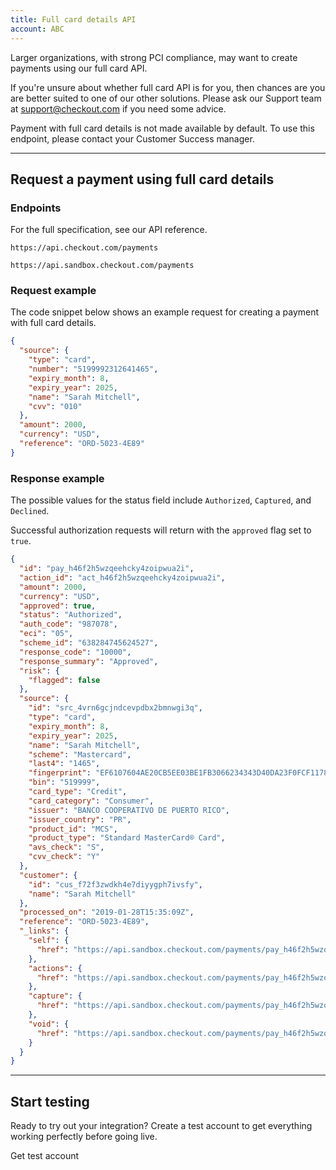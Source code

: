 ```yaml
--- 
title: Full card details API
account: ABC
---
```


Larger organizations, with strong PCI compliance, may want to create payments using our full card API.

<TipBox variant="note">

If you're unsure about whether full card API is for you, then chances are you are better suited to one of our other solutions. Please ask our Support team at <ExternalLink href="mailto:support@checkout.com">support@checkout.com</ExternalLink> if you need some advice.

</TipBox>

<TipBox variant="info" >

Payment with full card details is not made available by default. To use this endpoint, please contact your Customer Success manager.

</TipBox>

---

## Request a payment using full card details

### Endpoints

For the full specification, see our <ExternalLink href="https://api-reference.checkout.com" >API reference</ExternalLink>.

<tabs>
<tab title="Live">
<LineCodeWrapper type="post">

`https://api.checkout.com/payments`

</LineCodeWrapper>
</tab>
<tab title="Sandbox">
<LineCodeWrapper type="post">

`https://api.sandbox.checkout.com/payments`

</LineCodeWrapper>
</tab>
</tabs>

### Request example

The code snippet below shows an example request for creating a payment with full card details.

```json
{
  "source": {
    "type": "card",
    "number": "5199992312641465",
    "expiry_month": 8,
    "expiry_year": 2025,
    "name": "Sarah Mitchell",
    "cvv": "010"
  },
  "amount": 2000,
  "currency": "USD",
  "reference": "ORD-5023-4E89"
}
```

### Response example

The possible values for the status field include `Authorized`, `Captured`, and `Declined`.

<TipBox variant="success" >

Successful authorization requests will return with the `approved` flag set to `true`.

</TipBox>

```json
{
  "id": "pay_h46f2h5wzqeehcky4zoipwua2i",
  "action_id": "act_h46f2h5wzqeehcky4zoipwua2i",
  "amount": 2000,
  "currency": "USD",
  "approved": true,
  "status": "Authorized",
  "auth_code": "987078",
  "eci": "05",
  "scheme_id": "638284745624527",
  "response_code": "10000",
  "response_summary": "Approved",
  "risk": {
    "flagged": false
  },
  "source": {
    "id": "src_4vrn6gcjndcevpdbx2bmnwgi3q",
    "type": "card",
    "expiry_month": 8,
    "expiry_year": 2025,
    "name": "Sarah Mitchell",
    "scheme": "Mastercard",
    "last4": "1465",
    "fingerprint": "EF6107604AE20CB5EE03BE1FB3066234343D40DA23F0FCF1178C74383E55AB09",
    "bin": "519999",
    "card_type": "Credit",
    "card_category": "Consumer",
    "issuer": "BANCO COOPERATIVO DE PUERTO RICO",
    "issuer_country": "PR",
    "product_id": "MCS",
    "product_type": "Standard MasterCard® Card",
    "avs_check": "S",
    "cvv_check": "Y"
  },
  "customer": {
    "id": "cus_f72f3zwdkh4e7diyygph7ivsfy",
    "name": "Sarah Mitchell"
  },
  "processed_on": "2019-01-28T15:35:09Z",
  "reference": "ORD-5023-4E89",
  "_links": {
    "self": {
      "href": "https://api.sandbox.checkout.com/payments/pay_h46f2h5wzqeehcky4zoipwua2i"
    },
    "actions": {
      "href": "https://api.sandbox.checkout.com/payments/pay_h46f2h5wzqeehcky4zoipwua2i/actions"
    },
    "capture": {
      "href": "https://api.sandbox.checkout.com/payments/pay_h46f2h5wzqeehcky4zoipwua2i/captures"
    },
    "void": {
      "href": "https://api.sandbox.checkout.com/payments/pay_h46f2h5wzqeehcky4zoipwua2i/voids"
    }
  }
}
```

---

## Start testing

Ready to try out your integration? Create a test account to get everything working perfectly before going live.

<ButtonLink href="https://www.checkout.com/get-test-account">Get test account</ButtonLink>
